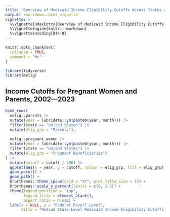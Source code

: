 ```yaml
---
title: "Overview of Medicaid Income Eligibility Cutoffs Across States and Eligibility Groups"
output: rmarkdown::html_vignette
vignette: >
  %\VignetteIndexEntry{Overview of Medicaid Income Eligibility Cutoffs Across States and Eligibility Groups}
  %\VignetteEngine{knitr::rmarkdown}
  %\VignetteEncoding{UTF-8}
---
```


```r
knitr::opts_chunk$set(
  collapse = TRUE,
  comment = "#>"
)
```

```r
library(tidyverse)
library(melig)
```

## Income Cutoffs for Pregnant Women and Parents, 2002—2023

```r
bind_rows(
  melig::parents |> 
  mutate(year = lubridate::ym(paste0(year, month))) |> 
  filter(state == "United States") |> 
  mutate(elig_grp = "Parents"),
  
  melig::pregnant_women |> 
  mutate(year = lubridate::ym(paste0(year, month))) |> 
  filter(state == "United States") |> 
  mutate(elig_grp = "Pregnant Beneficiaries")
) |> 
  mutate(cutoff = cutoff / 100) |> 
  ggplot(aes(x = year, y = cutoff, colour = elig_grp, fill = elig_grp)) +
  geom_point() +
  geom_path() +
  hrbrthemes::theme_ipsum(grid = "XY", plot_title_size = 12) +
  hrbrthemes::scale_y_percent(limits = c(0, 2.5)) +
  theme(legend.position = "top",
        legend.title = element_blank(),
        aspect.ratio = 0.618) +
  labs(x = NULL, y = "Federal Poverl Level",
       title = "Median State-Level Medicaid Income Eligibility Cutoffs, 2002–2023")
```


